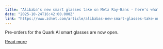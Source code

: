 ```yaml
---
title: "Alibaba's new smart glasses take on Meta Ray-Bans - here's what they offer"
date: "2025-10-24T16:42:00.000Z"
link: "https://www.zdnet.com/article/alibabas-new-smart-glasses-take-on-meta-ray-bans-heres-what-they-offer/"
---
```


Pre-orders for the Quark AI smart glasses are now open.

[Read more](https://www.zdnet.com/article/alibabas-new-smart-glasses-take-on-meta-ray-bans-heres-what-they-offer/)
